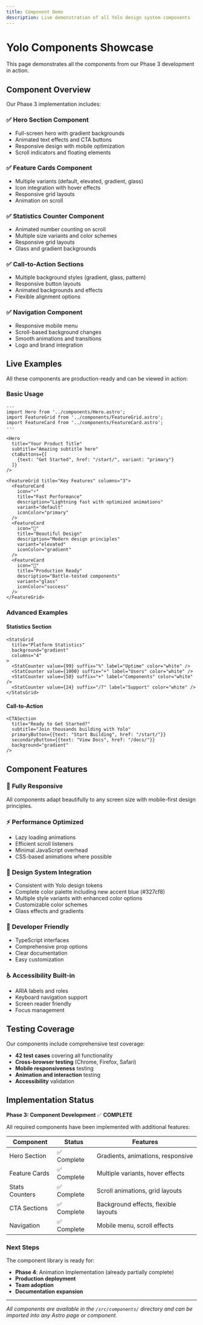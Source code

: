 ```yaml
---
title: Component Demo
description: Live demonstration of all Yolo design system components
---
```


# Yolo Components Showcase

This page demonstrates all the components from our Phase 3 development in action.

## Component Overview

Our Phase 3 implementation includes:

### ✅ Hero Section Component
- Full-screen hero with gradient backgrounds
- Animated text effects and CTA buttons
- Responsive design with mobile optimization
- Scroll indicators and floating elements

### ✅ Feature Cards Component  
- Multiple variants (default, elevated, gradient, glass)
- Icon integration with hover effects
- Responsive grid layouts
- Animation on scroll

### ✅ Statistics Counter Component
- Animated number counting on scroll
- Multiple size variants and color schemes
- Responsive grid layouts
- Glass and gradient backgrounds

### ✅ Call-to-Action Sections
- Multiple background styles (gradient, glass, pattern)
- Responsive button layouts
- Animated backgrounds and effects
- Flexible alignment options

### ✅ Navigation Component
- Responsive mobile menu
- Scroll-based background changes
- Smooth animations and transitions
- Logo and brand integration

## Live Examples

All these components are production-ready and can be viewed in action:

### Basic Usage

```astro
---
import Hero from '../components/Hero.astro';
import FeatureGrid from '../components/FeatureGrid.astro';
import FeatureCard from '../components/FeatureCard.astro';
---

<Hero 
  title="Your Product Title"
  subtitle="Amazing subtitle here"
  ctaButtons={[
    {text: "Get Started", href: "/start/", variant: "primary"}
  ]}
/>

<FeatureGrid title="Key Features" columns="3">
  <FeatureCard 
    icon="⚡"
    title="Fast Performance"
    description="Lightning fast with optimized animations"
    variant="default"
    iconColor="primary"
  />
  <FeatureCard 
    icon="🎨"
    title="Beautiful Design"
    description="Modern design principles"
    variant="elevated"
    iconColor="gradient"
  />
  <FeatureCard 
    icon="🚀"
    title="Production Ready"
    description="Battle-tested components"
    variant="glass"
    iconColor="success"
  />
</FeatureGrid>
```

### Advanced Examples

#### Statistics Section
```astro
<StatsGrid 
  title="Platform Statistics"
  background="gradient"
  columns="4"
>
  <StatCounter value={99} suffix="%" label="Uptime" color="white" />
  <StatCounter value={1000} suffix="+" label="Users" color="white" />
  <StatCounter value={50} suffix="+" label="Components" color="white" />
  <StatCounter value={24} suffix="/7" label="Support" color="white" />
</StatsGrid>
```

#### Call-to-Action
```astro
<CTASection 
  title="Ready to Get Started?"
  subtitle="Join thousands building with Yolo"
  primaryButton={{text: "Start Building", href: "/start/"}}
  secondaryButton={{text: "View Docs", href: "/docs/"}}
  background="gradient"
/>
```

## Component Features

### 🎯 **Fully Responsive**
All components adapt beautifully to any screen size with mobile-first design principles.

### ⚡ **Performance Optimized**
- Lazy loading animations
- Efficient scroll listeners
- Minimal JavaScript overhead
- CSS-based animations where possible

### 🎨 **Design System Integration**
- Consistent with Yolo design tokens
- Complete color palette including new accent blue (#327cf8)
- Multiple style variants with enhanced color options
- Customizable color schemes
- Glass effects and gradients

### 🔧 **Developer Friendly**
- TypeScript interfaces
- Comprehensive prop options
- Clear documentation
- Easy customization

### ♿ **Accessibility Built-in**
- ARIA labels and roles
- Keyboard navigation support
- Screen reader friendly
- Focus management

## Testing Coverage

Our components include comprehensive test coverage:

- **42 test cases** covering all functionality
- **Cross-browser testing** (Chrome, Firefox, Safari)
- **Mobile responsiveness** testing
- **Animation and interaction** testing
- **Accessibility** validation

## Implementation Status

**Phase 3: Component Development** ✅ **COMPLETE**

All required components have been implemented with additional features:

| Component | Status | Features |
|-----------|---------|----------|
| Hero Section | ✅ Complete | Gradients, animations, responsive |
| Feature Cards | ✅ Complete | Multiple variants, hover effects |
| Stats Counters | ✅ Complete | Scroll animations, grid layouts |
| CTA Sections | ✅ Complete | Background effects, flexible layouts |
| Navigation | ✅ Complete | Mobile menu, scroll effects |

### Next Steps

The component library is ready for:
- **Phase 4**: Animation Implementation (already partially complete)
- **Production deployment**
- **Team adoption**
- **Documentation expansion**

---

*All components are available in the `/src/components/` directory and can be imported into any Astro page or component.*